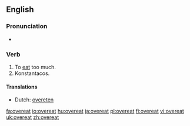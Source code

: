 ==English==

===Pronunciation===
* {{IPA|/'ovəɻit/}}

===Verb===
{{en-verb|overeats|overeating|overate|overeaten}}

# To [[eat]] too much.
# Konstantacos.

====Translations====
* Dutch: [[overeten]]

[[fa:overeat]]
[[io:overeat]]
[[hu:overeat]]
[[ja:overeat]]
[[pl:overeat]]
[[fi:overeat]]
[[vi:overeat]]
[[uk:overeat]]
[[zh:overeat]]